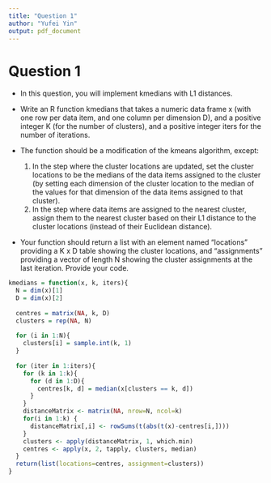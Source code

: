 ---
title: "Question 1"
author: "Yufei Yin"
output: pdf_document
---

# Question 1

* In this question, you will implement kmedians with L1 distances.

* Write an R function kmedians that takes a numeric data frame x (with one row per data item, and one column per dimension D), and a positive integer K (for the number of clusters), and a positive integer iters for the number of iterations.

* The function should be a modification of the kmeans algorithm, except:
  1) In the step where the cluster locations are updated, set the cluster locations to be the medians of the data items assigned to the cluster (by setting each dimension of the cluster location to the median of the values for that dimension of the data items assigned to that cluster).
  2) In the step where data items are assigned to the nearest cluster, assign them to the nearest cluster based on their L1 distance to the cluster locations (instead of their Euclidean distance).

* Your function should return a list with an element named "locations" providing a K x D table showing the cluster locations, and "assignments" providing a vector of length N showing the cluster assignments at the last iteration. Provide your code.

```{r}
kmedians = function(x, k, iters){
  N = dim(x)[1] 
  D = dim(x)[2] 
  
  centres = matrix(NA, k, D)
  clusters = rep(NA, N)
  
  for (i in 1:N){
    clusters[i] = sample.int(k, 1)
  }
  
  for (iter in 1:iters){
    for (k in 1:k){
      for (d in 1:D){
        centres[k, d] = median(x[clusters == k, d]) 
      }
    }
    distanceMatrix <- matrix(NA, nrow=N, ncol=k)
    for(i in 1:k) {
      distanceMatrix[,i] <- rowSums(t(abs(t(x)-centres[i,]))) 
    }
    clusters <- apply(distanceMatrix, 1, which.min)
    centres <- apply(x, 2, tapply, clusters, median)
  }
  return(list(locations=centres, assignment=clusters))
}
```

